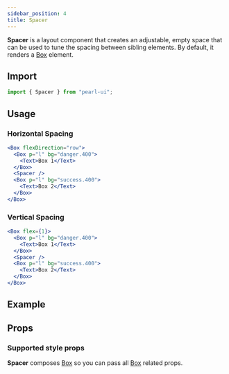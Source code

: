 ```yaml
---
sidebar_position: 4
title: Spacer
---
```


**Spacer** is a layout component that creates an adjustable, empty space that can be used to tune the spacing between sibling elements. By default, it renders a [Box](./box) element.

## Import

```jsx
import { Spacer } from "pearl-ui";
```

## Usage

### Horizontal Spacing

```jsx
<Box flexDirection="row">
  <Box p="l" bg="danger.400">
    <Text>Box 1</Text>
  </Box>
  <Spacer />
  <Box p="l" bg="success.400">
    <Text>Box 2</Text>
  </Box>
</Box>
```

### Vertical Spacing

```jsx
<Box flex={1}>
  <Box p="l" bg="danger.400">
    <Text>Box 1</Text>
  </Box>
  <Spacer />
  <Box p="l" bg="success.400">
    <Text>Box 2</Text>
  </Box>
</Box>
```

## Example


<Snack snackId="@agrawal-rohit/spacing" />

## Props

### Supported style props

**Spacer** composes [Box](./Box) so you can pass all [Box](./Box) related props.
